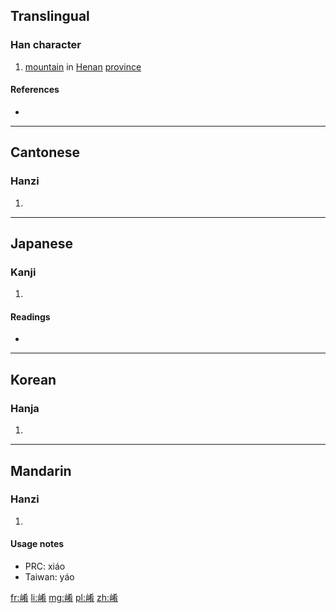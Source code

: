 ==Translingual==

===Han character===
{{Han char|rn=46|rad=山|as=08|sn=11|four=2472<sub>7</sub>|canj=山大大月 (UKKB)|ids=⿰[[山]][[肴]]}}

# [[mountain]] in [[Henan]] [[province]]

====References====
* {{Han ref|kx=0314.340|dkj=08206|dj=0615.200|hdz=10781.070|uh=5D24|ud=23844|bh=B15C|bd=45404}}

----

==Cantonese==

===Hanzi===
{{yue-hanzi|jyut=[[ngaau4]]|y=ngaau4}}

# {{defn|lang=yue|sort=山08}}

----

==Japanese==

===Kanji===
{{ja-kanji|grade=|rs=山08}}

# {{defn|lang=ja|sort=山08}}

====Readings====
* {{ja-readings|on=[[こう]] (kō), [[ぎょう]] (gyō), [[ごう]] (gō)|kun=}}

----

==Korean==

===Hanja===
{{ko-hanja|hangeul=효|rv=hyo|mr=hyo|y=hyo}}

# {{defn|lang=ko|sort=山08}}

----

==Mandarin==

===Hanzi===
{{cmn-hanzi|pin=[[xiáo]] ([[xiao2]]), [[yáo]] ([[yao2]])|wg=hsiao<sup>2</sup>, yao<sup>2</sup>}}

# {{defn|lang=cmn|sort=山08}}

====Usage notes====
* PRC: xiáo
* Taiwan: yáo

[[fr:崤]]
[[li:崤]]
[[mg:崤]]
[[pl:崤]]
[[zh:崤]]